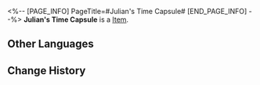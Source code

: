 <%-- [PAGE_INFO]
PageTitle=#Julian's Time Capsule#
[END_PAGE_INFO] --%>
{{Item Infobox
|title       = Julian's Time Capsule
|id          = 140041
|image       = Item Julian's Time Capsule.png
|type        = 
|invCategory = Missions
|rarity      = 3
|effect      = 
|description = Treasure across time.
}}
{{Description|1=''"I didn't dig out ninety percent of the time capsules."''}}
'''Julian's Time Capsule''' is a [[Item]].

==Other Languages==
{{Other Languages
|en   = Julian's Time Capsule
|zhs  = 尤利安的时间胶囊
|zht  = 尤利安的時間膠囊
|ja   = ジュリアンのタイムカプセル
|ko   = 줄리안의 타임 캡슐
|es   = Cápsula del tiempo de Julian
|fr   = Capsule temporelle de Julian
|ru   = Капсула времени Джулиана
|th   = แคปซูลกาลเวลาของ Julian
|vi   = Con Nhộng Thời Gian Của Julian
|de   = Julians Zeitkapsel
|id   = Kapsul Waktu Julian
|pt   = Cápsula do Tempo do Julian
}}

==Change History==
{{Change History|2.0}}